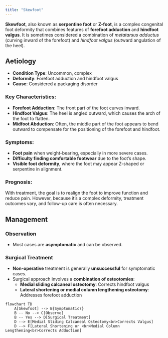 ```yaml
---
title: "Skewfoot"
---
```


**Skewfoot**, also known as **serpentine foot** or **Z-foot**, is a complex congenital foot deformity that combines features of **forefoot adduction** and **hindfoot valgus**. It is sometimes considered a combination of *metatarsus adductus* (curving inward of the forefoot) and *hindfoot valgus* (outward angulation of the heel).

## Aetiology

-   **Condition Type**: Uncommon, complex
-   **Deformity**: Forefoot adduction and hindfoot valgus
-   **Cause**: Considered a packaging disorder

### Key Characteristics:

-   **Forefoot Adduction**: The front part of the foot curves inward.
-   **Hindfoot Valgus**: The heel is angled outward, which causes the arch of the foot to flatten.
-   **Midfoot Abduction**: Often, the middle part of the foot appears to bend outward to compensate for the positioning of the forefoot and hindfoot.

### Symptoms:

-   **Foot pain** when weight-bearing, especially in more severe cases.
-   **Difficulty finding comfortable footwear** due to the foot’s shape.
-   **Visible foot deformity**, where the foot may appear Z-shaped or serpentine in alignment.

### Prognosis:

With treatment, the goal is to realign the foot to improve function and reduce pain. However, because it’s a complex deformity, treatment outcomes vary, and follow-up care is often necessary.

## Management

### Observation

-   Most cases are **asymptomatic** and can be observed.

### Surgical Treatment

-   **Non-operative** treatment is generally **unsuccessful** for symptomatic cases.
-   Surgical approach involves a **combination of osteotomies**:
    -   **Medial sliding calcaneal osteotomy**: Corrects hindfoot valgus
    -   **Lateral shortening or medial column lengthening osteotomy**: Addresses forefoot adduction

```mermaid
flowchart TD
    A[Skewfoot] --> B{Symptomatic?}
    B -- No --> C[Observe]
    B -- Yes --> D[Surgical Treatment]
    D --> E[Medial Sliding Calcaneal Osteotomy<br>Corrects Valgus]
    D --> F[Lateral Shortening or <br>Medial Column Lengthening<br>Corrects Adduction]
    
```

